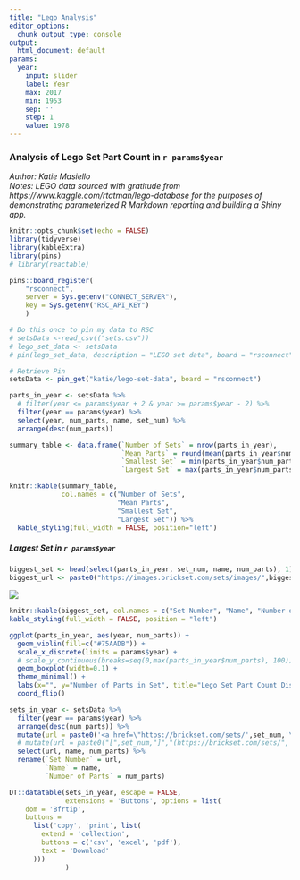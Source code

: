 ```yaml
---
title: "Lego Analysis"
editor_options:
  chunk_output_type: console
output:
  html_document: default
params:
  year:
    input: slider
    label: Year
    max: 2017
    min: 1953
    sep: ''
    step: 1
    value: 1978
---
```

### Analysis of Lego Set Part Count in `r params$year`
*Author: Katie Masiello*  
*Notes: LEGO data sourced with gratitude from https://www.kaggle.com/rtatman/lego-database for the purposes of demonstrating parameterized R Markdown reporting and building a Shiny app.*
```r
knitr::opts_chunk$set(echo = FALSE)
library(tidyverse)
library(kableExtra)
library(pins)
# library(reactable)

```

```r
pins::board_register(
    "rsconnect",
    server = Sys.getenv("CONNECT_SERVER"),
    key = Sys.getenv("RSC_API_KEY")
    )

# Do this once to pin my data to RSC
# setsData <-read_csv(("sets.csv"))
# lego_set_data <- setsData
# pin(lego_set_data, description = "LEGO set data", board = "rsconnect")

# Retrieve Pin
setsData <- pin_get("katie/lego-set-data", board = "rsconnect")
```



```r
parts_in_year <- setsData %>% 
  # filter(year <= params$year + 2 & year >= params$year - 2) %>% 
  filter(year == params$year) %>% 
  select(year, num_parts, name, set_num) %>% 
  arrange(desc(num_parts))

summary_table <- data.frame(`Number of Sets` = nrow(parts_in_year), 
                            `Mean Parts` = round(mean(parts_in_year$num_parts, na.rm = TRUE),0), 
                            `Smallest Set` = min(parts_in_year$num_parts, na.rm = TRUE), 
                            `Largest Set` = max(parts_in_year$num_parts, na.rm=TRUE))

knitr::kable(summary_table, 
             col.names = c("Number of Sets", 
                           "Mean Parts", 
                           "Smallest Set", 
                           "Largest Set")) %>% 
  kable_styling(full_width = FALSE, position="left")
```
  
##### Largest Set in `r params$year`
```r
biggest_set <- head(select(parts_in_year, set_num, name, num_parts), 1)
biggest_url <- paste0("https://images.brickset.com/sets/images/",biggest_set$set_num, ".jpg")
```
<img src="`r biggest_url`">

```r
knitr::kable(biggest_set, col.names = c("Set Number", "Name", "Number of Parts")) %>% 
kable_styling(full_width = FALSE, position = "left")
```



```r
ggplot(parts_in_year, aes(year, num_parts)) + 
  geom_violin(fill=c("#75AADB")) + 
  scale_x_discrete(limits = params$year) +
  # scale_y_continuous(breaks=seq(0,max(parts_in_year$num_parts), 100)) +
  geom_boxplot(width=0.1) +
  theme_minimal() + 
  labs(x="", y="Number of Parts in Set", title="Lego Set Part Count Distribution") +
  coord_flip()


```


```r
sets_in_year <- setsData %>% 
  filter(year == params$year) %>% 
  arrange(desc(num_parts)) %>% 
  mutate(url = paste0('<a href=\"https://brickset.com/sets/',set_num,'\">',set_num ,"</a>")) %>% 
  # mutate(url = paste0("[",set_num,"]","(https://brickset.com/sets/", set_num,")")) %>% 
  select(url, name, num_parts) %>% 
  rename(`Set Number` = url, 
         `Name` = name, 
         `Number of Parts` = num_parts)

DT::datatable(sets_in_year, escape = FALSE, 
              extensions = 'Buttons', options = list(
    dom = 'Bfrtip',
    buttons = 
      list('copy', 'print', list(
        extend = 'collection',
        buttons = c('csv', 'excel', 'pdf'),
        text = 'Download'
      )))
              )


```

